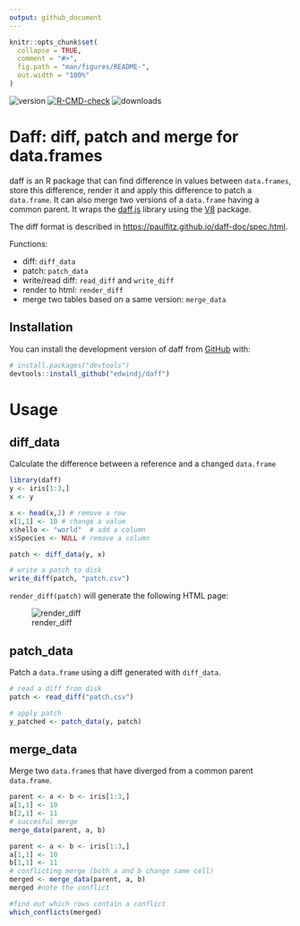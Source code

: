 ```yaml
---
output: github_document
---
```


<!-- README.md is generated from README.Rmd. Please edit that file -->

```r
knitr::opts_chunk$set(
  collapse = TRUE,
  comment = "#>",
  fig.path = "man/figures/README-",
  out.width = "100%"
)
```

<!-- badges: start -->

![version](http://www.r-pkg.org/badges/version/daff)
[![R-CMD-check](https://github.com/edwindj/daff/actions/workflows/R-CMD-check.yaml/badge.svg)](https://github.com/edwindj/daff/actions/workflows/R-CMD-check.yaml)
![downloads](http://cranlogs.r-pkg.org/badges/daff)

<!-- badges: end -->

# Daff: diff, patch and merge for data.frames

daff is an R package that can find difference in values between
`data.frames`, store this difference, render it and apply this
difference to patch a `data.frame`. It can also merge two versions of a
`data.frame` having a common parent. It wraps the
[daff.js](http://paulfitz.github.io/daff/) library using the
[V8](https://github.com/jeroen/v8) package.

The diff format is described in
<https://paulfitz.github.io/daff-doc/spec.html>.


Functions:

- diff: `diff_data`
- patch: `patch_data`
- write/read diff: `read_diff` and `write_diff`
- render to html: `render_diff`
- merge two tables based on a same version: `merge_data`


## Installation

You can install the development version of daff from [GitHub](https://github.com/) with:

``` r
# install.packages("devtools")
devtools::install_github("edwindj/daff")
```

# Usage

## diff_data

Calculate the difference between a reference and a changed `data.frame`

``` r
library(daff)
y <- iris[1:3,]
x <- y

x <- head(x,2) # remove a row
x[1,1] <- 10 # change a value
x$hello <- "world"  # add a column
x$Species <- NULL # remove a column

patch <- diff_data(y, x)

# write a patch to disk
write_diff(patch, "patch.csv")
```

`render_diff(patch)` will generate the following HTML page:

<figure>
<img src="man/render_diff.png" title="render_diff" alt="render_diff" />
<figcaption aria-hidden="true">render_diff</figcaption>
</figure>

## patch_data

Patch a `data.frame` using a diff generated with `diff_data`.

``` r
# read a diff from disk
patch <- read_diff("patch.csv")

# apply patch
y_patched <- patch_data(y, patch)
```

## merge_data

Merge two `data.frame`s that have diverged from a common parent
`data.frame`.

``` r
parent <- a <- b <- iris[1:3,]
a[1,1] <- 10
b[2,1] <- 11
# succesful merge
merge_data(parent, a, b)

parent <- a <- b <- iris[1:3,]
a[1,1] <- 10
b[1,1] <- 11
# conflicting merge (both a and b change same cell)
merged <- merge_data(parent, a, b)
merged #note the conflict

#find out which rows contain a conflict
which_conflicts(merged)
```
